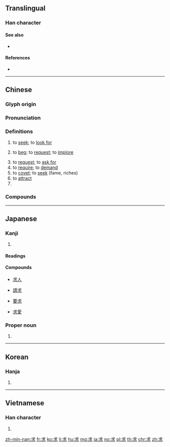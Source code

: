{{character info/new}}
==Translingual==

===Han character===
{{Han char|rn=85|rad=水|as=02|sn=6|four=43132|canj=IJE}}

====See also====
* {{l|mul|找}}

====References====
* {{Han ref|kx=0604.040|dkj=17105|dj=0998.010|hdz=31547.080|uh=6C42|ud=27714|bh=A844|bd=43076}}

----

==Chinese==
{{zh-forms}}

===Glyph origin===
{{Han etym}}

===Pronunciation===
{{zh-pron
|m=qiú
|m-s=ciu2
|c=kau4
|h=pfs=khiù
|md=giù
|mn=kiû
|w=3jjieu
|mc=y
|oc=y
|cat=v,pn
}}

===Definitions===
{{zh-hanzi}}

# to [[seek]]; to [[look for]]
#: {{zh-x|求《^月亮 ^代表 ^我 的 ^心》的 歌詞|'''looking for''' the lyrics to "The Moon Represents My Heart"}}
# to [[beg]]; to [[request]]; to [[implore]]
#: {{zh-x|求 他 別 走|'''begged''' for him to not leave}}
# to [[request]]; to [[ask for]]
# to [[require]]; to [[demand]]
# to [[covet]]; to [[seek]] (fame, riches)
# to [[attract]]
# {{surname|lang=zh}}

===Compounds===
{{zh-der|要求:request|一無所求|一票難求|上求下告|不厭求詳|不忮不求|不求上進|不求人|不求甚解|不求聞達|不求自得|乞求|乳藥求死|予取予求|井中求火|以屈求伸|仰求|企求|但求塞責|但求如願|供不應求|供求|供過於求|冀求|冉求|刑求|刻舟求劍|剖蚌求珠|力求|力求上進|力求進步|勇猛求進|務求|勵精求治|厲精求治|反求諸己|同惡相求|同氣相求|同類相求|吹毛求瑕|吹毛求疵|哀求|唯利是求|問舍求田|嚶鳴求友|壓雪求油|夢寐以求|央求|奉求|奢求|妄求|委曲求全|寤寐以求|實事求是|將本求利|尋求|居無求安|希求|干求|平畫求長|強求|徵求|徵求啟事|忍辱求全|忮求|懇求|拜鬼求神|挾冰求溫|捨實求虛|捨身求法|捨近求遠|掘室求鼠|探求|推求|搖尾求食|搜求|敲冰求火|敷求|斂怨求媚|旁求|旁求俊彥|有求必應|有求斯應|期求|未明求衣|死中求活|死中求生|死地求生|死求白賴|死裡求生|殺妻求將|求三拜四|求之不得|求乞|求事|求人|求仁得仁|求仕|求借|求假|求偶|求備|求償|求全|求全之毀|求全責備|求其友聲|求凰|求劍刻舟|求助|求勝|求取|求古錄|求同存異|求名奪利|求名求利|求名責實|求告|求和|求售|求嗣|求好心切|求婚|求子|求學|求官|求容取媚|求宿|求情|求愛|求成|求戰|求才|求才若渴|求援|求救|求教|求新求變|求新立異|求歡|求死不得|求漿得酒|求牡|求生|求生害義|求田問舍|求益反損|求知|求知慾|求神問卜|求神拜佛|求神拜鬼|求福禳災|求籤|求索|求聘|求職|求見|求親|求親告友|求解|求診|求證|求賢|求賢下士|求賢如渴|求賢用士|求賢若渴|求過於供|求道|求道於盲|求醫|求雨|求靠|求饒|求馬唐肆|求魚緣木|洗垢求瘢|渴求|溯流求源|焚林之求|營求|發屋求狸|相求|祈求|禱求|籲求|精益求精|線上求助|緣木求魚|考求|聲應氣求|聲氣相求|聲求氣應|自求多福|苛求|苦求|苦苦哀求|草間求活|蒙求|薰穴求君|蘄求|蠖屈求伸|行以求知|見彈求鴞|規求|覓衣求食|訪求|訴求|訶求|誅求|誅求無厭|誅求無已|請求|請求乃論|請求權|謀求|講求|貪求|貪求無厭|貪求無已|貪求無饜|買求|買菜求益|賣主求榮|賣友求榮|賣國求利|賣國求榮|賴衣求食|購求|軟求|追求|邀求|野外求生|鑽冰求火|鑽冰求酥|降格以求|雉求牡匹|需求|食不求甘|食不求飽|食無求飽|鳳求凰}}

----

==Japanese==

===Kanji===
{{ja-kanji|grade=4|rs=水02}}

# {{defn|lang=ja|sort=水02}}

====Readings====
{{ja-readings
|goon=[[ぐ]] (gu)
|kanon=[[きゅう]] (kyū), {{qualifier|historical}} [[きう]] (kiu)
|kun=[[もとめる]] ([[求める]] motomeru), [[もとむ]] ([[求む]], motomu), [[まぐ]] ([[求ぐ]], magu) {{non-joyo-reading}}
}}

====Compounds====
{{top4}}
* [[求人]]
{{mid4}}
* [[請求]]
{{mid4}}
* [[要求]]
{{mid4}}
* [[求愛]]
{{bottom}}

===Proper noun===
{{ja-pos|proper|もとむ}}

# {{given name|male|lang=ja|sort=もとむ}}

----

==Korean==

===Hanja===
{{ko-hanja|hangeul=구|eumhun=|rv=gu|mr=ku|y=kwu}}

# {{defn|lang=ko|sort=水02}}

----

==Vietnamese==

===Han character===
{{vi-hantu|[[cầu]]|rs=水02}}

# {{defn|lang=vi|sort=水02}}

[[zh-min-nan:求]]
[[fr:求]]
[[ko:求]]
[[li:求]]
[[hu:求]]
[[mg:求]]
[[ja:求]]
[[no:求]]
[[pl:求]]
[[th:求]]
[[chr:求]]
[[zh:求]]